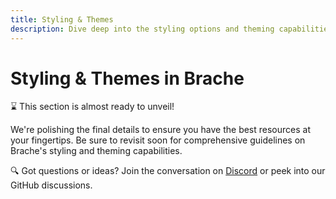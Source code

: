 ```yaml
---
title: Styling & Themes
description: Dive deep into the styling options and theming capabilities of Brache.
---
```


# Styling & Themes in Brache

⌛ This section is almost ready to unveil!

We're polishing the final details to ensure you have the best resources at your fingertips. Be sure to revisit soon for comprehensive guidelines on Brache's styling and theming capabilities.

🔍 Got questions or ideas? Join the conversation on [Discord](https://discord.gg/YOUR_DISCORD_LINK) or peek into our GitHub discussions.
